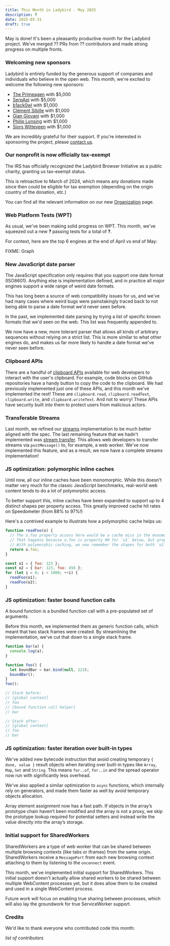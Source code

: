 ```yaml
---
title: This Month in Ladybird - May 2025
description: ?
date: 2025-05-31
draft: true
---
```


May is done! It's been a pleasantly productive month for the Ladybird project. We’ve merged ?? PRs from ?? contributors and made strong progress on multiple fronts.

### Welcoming new sponsors

Ladybird is entirely funded by the generous support of companies and individuals who believe in the open web. This month, we're excited to welcome the following new sponsors:

- [The Primeagen](https://terminal.shop/) with $5,000
- [SerpApi](https://serpapi.com/) with $5,000
- [b1ack0wl](http://www.b1ack0wl.com/) with $1,000
- [Clément Sibille](https://lisible.xyz/) with $1,000
- [Gian Giovani](https://wejick.wordpress.com/) with $1,000
- [Philip Lonsing](https://www.linkedin.com/in/philiplonsing/) with $1,000
- [Sjors Witteveen](https://kabutops.com/) with $1,000

We are incredibly grateful for their support. If you're interested in sponsoring the project, please [contact us](mailto:contact@ladybird.org).

### Our nonprofit is now officially tax-exempt

The IRS has officially recognized the Ladybird Browser Initiative as a public charity, granting us tax-exempt status.

This is retroactive to March of 2024, which means any donations made since then could be eligible for tax exemption (depending on the origin country of the donation, etc.)

You can find all the relevant information on our new [Organization](https://ladybird.org/organization/) page.

### Web Platform Tests (WPT)

As usual, we've been making solid progress on WPT. This month, we've squeezed out a new **?** passing tests for a total of **?**.

For context, here are the top 6 engines at the end of April vs end of May:

FIXME: Graph

### New JavaScript date parser

The JavaScript specification only requires that you support one date format (ISO8601). Anything else is implementation defined, and in practice all major engines support a wide range of weird date formats.

This has long been a source of web compatibility issues for us, and we've had many cases where weird bugs were painstakingly traced back to not being able to parse a date format we'd never seen before.

In the past, we implemented date parsing by trying a list of specific known formats that we'd seen on the web. This list was frequently appended to.

We now have a new, more tolerant parser that allows all kinds of arbitrary sequences without relying on a strict list. This is more similar to what other engines do, and makes us far more likely to handle a date format we've never seen before.

### Clipboard APIs

There are a handful of [clipboard APIs](https://developer.mozilla.org/en-US/docs/Web/API/Clipboard_API) available for
web developers to interact with the user's clipboard. For example, code blocks on GitHub repositories have a handy
button to copy the code to the clipboard. We had previously implemented just one of these APIs, and this month we've
implemented the rest! These are `clipboard.read`, `clipboard.readText`, `clipboard.write`, and `clipboard.writeText`.
And not to worry! These APIs have security built into them to protect users from malicious actors.

### Transferable Streams

Last month, we refined our [streams](https://developer.mozilla.org/en-US/docs/Web/API/Streams_API) implementation to be
much better aligned with the spec. The last remaining feature that we hadn't implemented was
[stream transfer](https://github.com/whatwg/streams/blob/main/transferable-streams-explainer.md). This allows web
developers to transfer streams via `postMessage()` to, for example, a web worker. We've now implemented this feature,
and as a result, we now have a complete streams implementation!

### JS optimization: polymorphic inline caches

Until now, all our inline caches have been monomorphic. While this doesn't matter very much for the classic JavaScript benchmarks, real-world web content tends to do a lot of polymorphic access.

To better support this, inline caches have been expanded to support up to 4 distinct shapes per property access. This greatly improved cache hit rates on Speedometer (from 88% to 97%!)

Here's a contrived example to illustrate how a polymorphic cache helps us:

```js
function readFoo(o) {
  // The o.foo property access here would be a cache miss in the monomorphic case.
  // That happens because o.foo is property #0 for `o1` below, but property #1 for `o2`.
  // With polymorphic caching, we now remember the shapes for both `o1` and `o2` and always hit!
  return o.foo;
}

const o1 = { foo: 123 };
const o2 = { bar: 123, foo: 456 };
for (let i = 0; i < 1000; ++i) {
  readFoo(o1);
  readFoo(o2);
}
```

### JS optimization: faster bound function calls

A bound function is a bundled function call with a pre-populated set of arguments.

Before this month, we implemented them as generic function calls, which meant that two stack frames were created. By streamlining the implementation, we've cut that down to a single stack frame.

```js
function bar(a) {
  console.log(a);
}

function foo() {
  let boundBar = bar.bind(null, 123);
  boundBar();
}
foo();

// Stack before:
// [global context]
// foo
// [bound function call helper]
// bar

// Stack after:
// [global context]
// foo
// bar
```

### JS optimization: faster iteration over built-in types

We've added new bytecode instruction that avoid creating temporary `{ done, value }` result objects when iterating over built-in types like `Array`, `Map`, `Set` and `String`. This means `for..of`, `for..in` and the spread operator now run with significantly less overhead.

We've also applied a similar optimization to `async` functions, which internally rely on generators, and made them faster as well by avoid temporary objects allocation.

Array element assignment now has a fast path. If objects in the array’s prototype chain haven’t been modified and the array is not a proxy, we skip the prototype lookup required for potential setters and instead write the value directly into the array’s storage.

### Initial support for SharedWorkers

SharedWorkers are a type of web worker that can be shared between multiple browsing contexts (like tabs or iframes) from the same origin.
SharedWorkers receive a `MessagePort` from each new browsing context attaching to them by listening to the `onconnect` event.

This month, we've implemented initial support for SharedWorkers. This initial support doesn't actually allow shared workers to be shared between multiple WebContent processes yet,
but it does allow them to be created and used in a single WebContent process.

Future work will focus on enabling true sharing between processes, which will also lay the groundwork for true ServiceWorker support.

### Credits

We'd like to thank everyone who contributed code this month:

_list of contributors_
